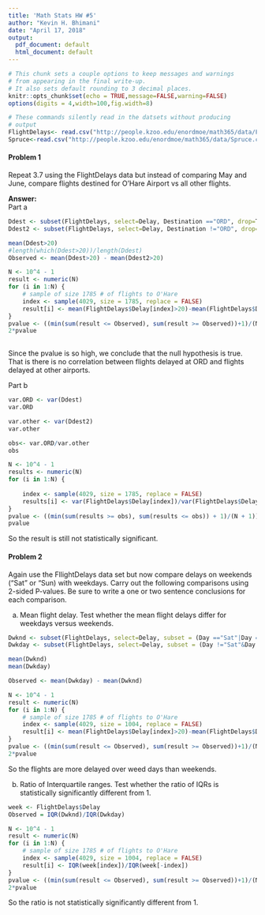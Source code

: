 ```yaml
---
title: 'Math Stats HW #5'
author: "Kevin H. Bhimani"
date: "April 17, 2018"
output:
  pdf_document: default
  html_document: default
---
```


```r
# This chunk sets a couple options to keep messages and warnings
# from appearing in the final write-up.
# It also sets default rounding to 3 decimal places.
knitr::opts_chunk$set(echo = TRUE,message=FALSE,warning=FALSE)
options(digits = 4,width=100,fig.width=8) 
```


```r
# These commands silently read in the datsets without producing 
# output
FlightDelays<- read.csv("http://people.kzoo.edu/enordmoe/math365/data/FlightDelays.csv")
Spruce<-read.csv("http://people.kzoo.edu/enordmoe/math365/data/Spruce.csv")
```


#### Problem 1  

Repeat 3.7 using the FlightDelays data but instead of comparing May and June, compare flights destined for O'Hare Airport vs all other flights.

**Answer:**  
Part a
```r
Ddest <- subset(FlightDelays, select=Delay, Destination =="ORD", drop=T)
Ddest2 <- subset(FlightDelays, select=Delay, Destination !="ORD", drop=T)

mean(Ddest>20)
#length(which(Ddest>20))/length(Ddest)
Observed <- mean(Ddest>20) - mean(Ddest2>20)

N <- 10^4 - 1
result <- numeric(N)
for (i in 1:N) {
    # sample of size 1785 # of flights to O'Hare
    index <- sample(4029, size = 1785, replace = FALSE)
    result[i] <- mean(FlightDelays$Delay[index]>20)-mean(FlightDelays$Delay[-index]>20)
}
pvalue <- ((min(sum(result <= Observed), sum(result >= Observed))+1)/(N + 1))
2*pvalue
 

```
Since the  pvalue is so high, we conclude that the null hypothesis is true. That is there is no correlation between flights delayed at ORD and flights delayed at other airports.

Part b

```r

var.ORD <- var(Ddest)
var.ORD

var.other <- var(Ddest2)
var.other

obs<- var.ORD/var.other
obs

N <- 10^4 - 1
results <- numeric(N)
for (i in 1:N) {
   
    index <- sample(4029, size = 1785, replace = FALSE)
    results[i] <- var(FlightDelays$Delay[index])/var(FlightDelays$Delay[-index])
}
pvalue <- ((min(sum(results >= obs), sum(results <= obs)) + 1)/(N + 1)) * 2
pvalue

```
So the result is still not statistically significant.

#### Problem 2

Again use the FllightDelays data set but now compare delays on weekends ("Sat" or "Sun) with weekdays. Carry out the following comparisons using 2-sided P-values. Be sure to write a one or two sentence conclusions for each comparison.

a) Mean flight delay. Test whether the mean flight delays differ for weekdays versus weekends.

```r
Dwknd <- subset(FlightDelays, select=Delay, subset = (Day =="Sat"|Day =="Sun"), drop=T)
Dwkday <- subset(FlightDelays, select=Delay, subset = (Day !="Sat"&Day !="Sun"), drop=T)

mean(Dwknd)
mean(Dwkday)

Observed <- mean(Dwkday) - mean(Dwknd)

N <- 10^4 - 1
result <- numeric(N)
for (i in 1:N) {
    # sample of size 1785 # of flights to O'Hare
    index <- sample(4029, size = 1004, replace = FALSE)
    result[i] <- mean(FlightDelays$Delay[index]>20)-mean(FlightDelays$Delay[-index]>20)
}
pvalue <- ((min(sum(result <= Observed), sum(result >= Observed))+1)/(N + 1))
2*pvalue
```

So the flights are more delayed over weed days than weekends.

b) Ratio of Interquartile ranges. Test whether the ratio of IQRs is statistically significantly different from 1.

```r

week <- FlightDelays$Delay
Observed = IQR(Dwknd)/IQR(Dwkday)

N <- 10^4 - 1
result <- numeric(N)
for (i in 1:N) {
    # sample of size 1785 # of flights to O'Hare
    index <- sample(4029, size = 1004, replace = FALSE)
    result[i] <- IQR(week[index])/IQR(week[-index])
}
pvalue <- ((min(sum(result <= Observed), sum(result >= Observed))+1)/(N + 1))
2*pvalue

```

So the ratio is not statistically significantly different from 1.



